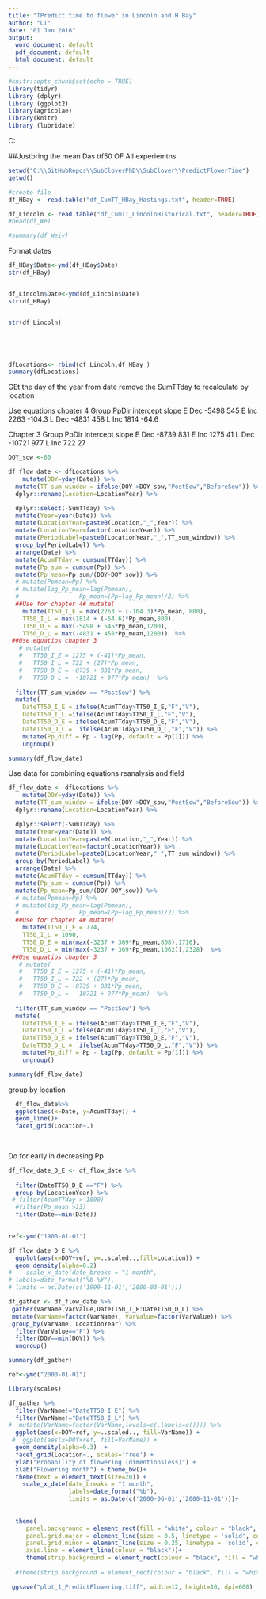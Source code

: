 ```yaml
---
title: "TPredict time to flower in Lincoln and H Bay"
author: "CT"
date: "01 Jan 2016"
output: 
  word_document: default
  pdf_document: default
  html_document: default
---
```


```r
#knitr::opts_chunk$set(echo = TRUE)
library(tidyr)
library (dplyr)
library (ggplot2)
library(agricolae)
library(knitr)
library (lubridate)

```

C:\GitHubRepos\SubcloverPhD\SubClover\PredictFlowerTime

##Justbring the mean Das ttf50 OF All experiemtns 

```r
setwd("C:\\GitHubRepos\\SubCloverPhD\\SubClover\\PredictFlowerTime")
getwd()

#create file
df_HBay <- read.table("df_CumTT_HBay_Hastings.txt", header=TRUE)

df_Lincoln <- read.table("df_CumTT_LincolnHistorical.txt", header=TRUE)
#head(df_We)

#summary(df_Weiv)
```


Format dates 

```r


df_HBay$Date<-ymd(df_HBay$Date)
str(df_HBay)


df_Lincoln$Date<-ymd(df_Lincoln$Date)
str(df_HBay)


str(df_Lincoln)






```




```r

dfLocations<- rbind(df_Lincoln,df_HBay )
summary(dfLocations)

```





GEt the day of the year from date 
remove the SumTTday to recalculate by location


Use equations 
chpater 4
Group	PpDir	intercept	slope
E	Dec	-5498	545
E	Inc	2263	-104.3
L	Dec	-4831	458
L	Inc	1814	-64.6

Chapter 3 
Group	PpDir	intercept	slope
E Dec -8739 831
E	Inc	1275	41
L	Dec	-10721	977
L	Inc	722	27



```r

DOY_sow <-60

df_flow_date <- dfLocations %>%
    mutate(DOY=yday(Date)) %>%
  mutate(TT_sum_window = ifelse(DOY >DOY_sow,"PostSow","BeforeSow")) %>%  
  dplyr::rename(Location=LocationYear) %>%

  dplyr::select(-SumTTday) %>%
  mutate(Year=year(Date)) %>%
  mutate(LocationYear=paste0(Location,"_",Year)) %>%
  mutate(LocationYear=factor(LocationYear)) %>%
  mutate(PeriodLabel=paste0(LocationYear,"_",TT_sum_window)) %>%
  group_by(PeriodLabel) %>%
  arrange(Date) %>%
  mutate(AcumTTday = cumsum(TTday)) %>%
  mutate(Pp_sum = cumsum(Pp)) %>%
  mutate(Pp_mean=Pp_sum/(DOY-DOY_sow)) %>%
  # mutate(Ppmean=Pp) %>%
  # mutate(lag_Pp_mean=lag(Ppmean),
  #                 Pp_mean=(Pp+lag_Pp_mean)/2) %>%
  ##Use for chapter 4# mutate(
    mutate(TT50_I_E = max(2263 + (-104.3)*Pp_mean, 800),
    TT50_I_L = max(1814 + (-64.6)*Pp_mean,800),
    TT50_D_E = max(-5498 + 545*Pp_mean,1200),
    TT50_D_L = max(-4831 + 458*Pp_mean,1200))  %>%
 ##Use equatios chapter 3 
   # mutate(
   #   TT50_I_E = 1275 + (-41)*Pp_mean,
   #   TT50_I_L = 722 + (27)*Pp_mean,
   #   TT50_D_E = -8739 + 831*Pp_mean,
   #   TT50_D_L =  -10721 + 977*Pp_mean)  %>%
  
  filter(TT_sum_window == "PostSow") %>%
  mutate(
    DateTT50_I_E = ifelse(AcumTTday>TT50_I_E,"F","V"),
    DateTT50_I_L =ifelse(AcumTTday>TT50_I_L,"F","V"),
    DateTT50_D_E = ifelse(AcumTTday>TT50_D_E,"F","V"),
    DateTT50_D_L =  ifelse(AcumTTday>TT50_D_L,"F","V")) %>%
    mutate(Pp_diff = Pp - lag(Pp, default = Pp[1])) %>%
    ungroup()

summary(df_flow_date)
```
Use data for combining equations reanalysis and field 

```r

df_flow_date <- dfLocations %>%
    mutate(DOY=yday(Date)) %>%
  mutate(TT_sum_window = ifelse(DOY >DOY_sow,"PostSow","BeforeSow")) %>%  
  dplyr::rename(Location=LocationYear) %>%

  dplyr::select(-SumTTday) %>%
  mutate(Year=year(Date)) %>%
  mutate(LocationYear=paste0(Location,"_",Year)) %>%
  mutate(LocationYear=factor(LocationYear)) %>%
  mutate(PeriodLabel=paste0(LocationYear,"_",TT_sum_window)) %>%
  group_by(PeriodLabel) %>%
  arrange(Date) %>%
  mutate(AcumTTday = cumsum(TTday)) %>%
  mutate(Pp_sum = cumsum(Pp)) %>%
  mutate(Pp_mean=Pp_sum/(DOY-DOY_sow)) %>%
  # mutate(Ppmean=Pp) %>%
  # mutate(lag_Pp_mean=lag(Ppmean),
  #                 Pp_mean=(Pp+lag_Pp_mean)/2) %>%
  ##Use for chapter 4# mutate(
    mutate(TT50_I_E = 774,
    TT50_I_L = 1090,
    TT50_D_E = min(max(-3237 + 369*Pp_mean,808),1716),
    TT50_D_L = min(max(-3237 + 369*Pp_mean,1062)),2328)  %>%
 ##Use equatios chapter 3 
   # mutate(
   #   TT50_I_E = 1275 + (-41)*Pp_mean,
   #   TT50_I_L = 722 + (27)*Pp_mean,
   #   TT50_D_E = -8739 + 831*Pp_mean,
   #   TT50_D_L =  -10721 + 977*Pp_mean)  %>%
  
  filter(TT_sum_window == "PostSow") %>%
  mutate(
    DateTT50_I_E = ifelse(AcumTTday>TT50_I_E,"F","V"),
    DateTT50_I_L =ifelse(AcumTTday>TT50_I_L,"F","V"),
    DateTT50_D_E = ifelse(AcumTTday>TT50_D_E,"F","V"),
    DateTT50_D_L =  ifelse(AcumTTday>TT50_D_L,"F","V")) %>%
    mutate(Pp_diff = Pp - lag(Pp, default = Pp[1])) %>%
    ungroup()

summary(df_flow_date)
```


group by location 

```r

  df_flow_date%>%
  ggplot(aes(x=Date, y=AcumTTday)) +
  geom_line()+
  facet_grid(Location~.)
  
  
```

Do for early in decreasing Pp

```r
df_flow_date_D_E <- df_flow_date %>%
  
  filter(DateTT50_D_E =="F") %>%
  group_by(LocationYear) %>%
 # filter(AcumTTday > 1000)
  #filter(Pp_mean >13)
  filter(Date==min(Date))
         
```


```r
ref<-ymd("1900-01-01")

df_flow_date_D_E %>%
  ggplot(aes(x=DOY+ref, y=..scaled..,fill=Location)) +
  geom_density(alpha=0.2) 
#    scale_x_date(date_breaks = "1 month",
# labels=date_format("%b-%Y"),
# limits = as.Date(c('1999-11-01','2000-03-01')))
```


```r
df_gather <- df_flow_date %>%
 gather(VarName,VarValue,DateTT50_I_E:DateTT50_D_L) %>%
 mutate(VarName=factor(VarName), VarValue=factor(VarValue)) %>%
 group_by(VarName, LocationYear) %>%
  filter(VarValue=="F") %>%
  filter(DOY==min(DOY)) %>%
  ungroup() 

summary(df_gather)
```

```r
ref<-ymd("2000-01-01")

library(scales)

df_gather %>%
  filter(VarName!="DateTT50_I_E") %>%
  filter(VarName!="DateTT50_I_L") %>%
#  mutate(VarName=factor(VarName,levels=c(,labels=c()))) %>%
  ggplot(aes(x=DOY+ref, y=..scaled.., fill=VarName)) +
 #  ggplot(aes(x=DOY+ref, fill=VarName)) +
  geom_density(alpha=0.3)  +
  facet_grid(Location~., scales='free') +
  ylab("Probability of flowering (dimentionsless)") +
  xlab("Flowering month") + theme_bw()+
  theme(text = element_text(size=20)) + 
    scale_x_date(date_breaks = "1 month", 
                 labels=date_format("%b"),
                 limits = as.Date(c('2000-06-01','2000-11-01')))+
  
  
  theme(
     panel.background = element_rect(fill = "white", colour = "black", size = 2, linetype = "solid"), 
     panel.grid.major = element_line(size = 0.5, linetype = 'solid', colour = "grey"), 
     panel.grid.minor = element_line(size = 0.25, linetype = 'solid', colour = "grey"),
     axis.line = element_line(colour = "black"))+
     theme(strip.background = element_rect(colour = "black", fill = "white",size=1))
  
  #theme(strip.background = element_rect(colour = "black", fill = "white",size=1)) 

 ggsave("plot_1_PredictFlowering.tiff", width=12, height=10, dpi=600)
 
```

